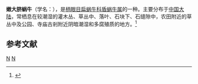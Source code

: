 {{Speciesbox
| genus = Aegista
| species = tenerrina
| authority = Moellendroff, 1899
}}
'''嫩大脐蜗牛'''（学名：''{{lang|la|Aegista tenerrina}}''），是[[柄眼目|柄眼目]][[扁蜗牛科|扁蜗牛科]][[盾蜗牛属|盾蜗牛属]]的一种。主要分布于[[中国大陆|中国大陆]]，常栖息在较潮湿的灌木丛、草丛中、落叶、石块下、石缝隙中，农田附近的草丛中及公园、寺庙古剎附近阴暗潮湿和多腐殖质的地方。<ref>{{cite web|url=http://shell.sinica.edu.tw/chinese/shellbase_detail.php?science_no=5492|title=国际贝库：嫩大脐蜗牛|publisher=台湾贝类资料库|accessdate=2009-08-11}}</ref>

== 参考文献 ==
{{reflist}}
{{taxonbar}}

[[Category:1899年描述的动物|N]]
[[Category:盾蜗牛属|N]]